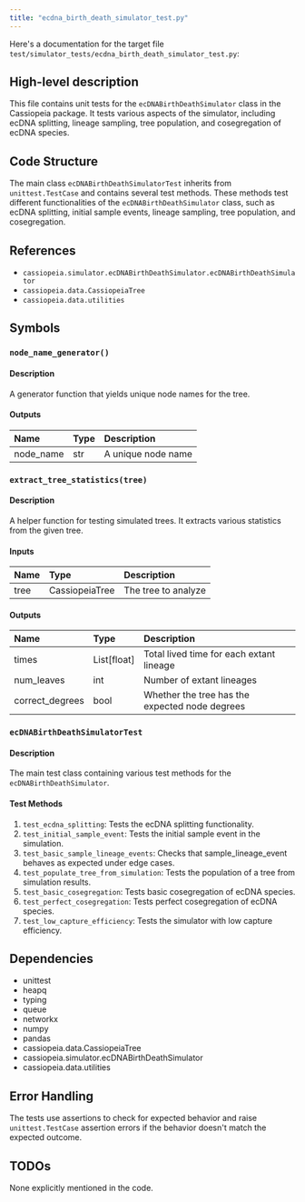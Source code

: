```yaml
---
title: "ecdna_birth_death_simulator_test.py"
---
```


Here's a documentation for the target file `test/simulator_tests/ecdna_birth_death_simulator_test.py`:

## High-level description
This file contains unit tests for the `ecDNABirthDeathSimulator` class in the Cassiopeia package. It tests various aspects of the simulator, including ecDNA splitting, lineage sampling, tree population, and cosegregation of ecDNA species.

## Code Structure
The main class `ecDNABirthDeathSimulatorTest` inherits from `unittest.TestCase` and contains several test methods. These methods test different functionalities of the `ecDNABirthDeathSimulator` class, such as ecDNA splitting, initial sample events, lineage sampling, tree population, and cosegregation.

## References
- `cassiopeia.simulator.ecDNABirthDeathSimulator.ecDNABirthDeathSimulator`
- `cassiopeia.data.CassiopeiaTree`
- `cassiopeia.data.utilities`

## Symbols

### `node_name_generator()`
#### Description
A generator function that yields unique node names for the tree.

#### Outputs
| Name | Type | Description |
|:-----|:-----|:------------|
| node_name | str | A unique node name |

### `extract_tree_statistics(tree)`
#### Description
A helper function for testing simulated trees. It extracts various statistics from the given tree.

#### Inputs
| Name | Type | Description |
|:-----|:-----|:------------|
| tree | CassiopeiaTree | The tree to analyze |

#### Outputs
| Name | Type | Description |
|:-----|:-----|:------------|
| times | List[float] | Total lived time for each extant lineage |
| num_leaves | int | Number of extant lineages |
| correct_degrees | bool | Whether the tree has the expected node degrees |

### `ecDNABirthDeathSimulatorTest`
#### Description
The main test class containing various test methods for the `ecDNABirthDeathSimulator`.

#### Test Methods
1. `test_ecdna_splitting`: Tests the ecDNA splitting functionality.
2. `test_initial_sample_event`: Tests the initial sample event in the simulation.
3. `test_basic_sample_lineage_events`: Checks that sample_lineage_event behaves as expected under edge cases.
4. `test_populate_tree_from_simulation`: Tests the population of a tree from simulation results.
5. `test_basic_cosegregation`: Tests basic cosegregation of ecDNA species.
6. `test_perfect_cosegregation`: Tests perfect cosegregation of ecDNA species.
7. `test_low_capture_efficiency`: Tests the simulator with low capture efficiency.

## Dependencies
- unittest
- heapq
- typing
- queue
- networkx
- numpy
- pandas
- cassiopeia.data.CassiopeiaTree
- cassiopeia.simulator.ecDNABirthDeathSimulator
- cassiopeia.data.utilities

## Error Handling
The tests use assertions to check for expected behavior and raise `unittest.TestCase` assertion errors if the behavior doesn't match the expected outcome.

## TODOs
None explicitly mentioned in the code.